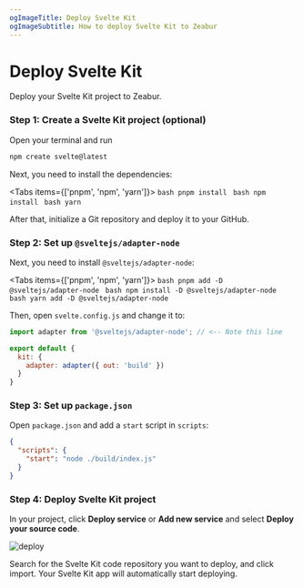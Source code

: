 ```yaml
---
ogImageTitle: Deploy Svelte Kit
ogImageSubtitle: How to deploy Svelte Kit to Zeabur
---
```



# Deploy Svelte Kit

Deploy your Svelte Kit project to Zeabur.

### Step 1: Create a Svelte Kit project (optional)

Open your terminal and run

```bash
npm create svelte@latest
```

Next, you need to install the dependencies:

<Tabs items={['pnpm', 'npm', 'yarn']}>
  <Tab>
    ```bash
    pnpm install
    ```
  </Tab>
  <Tab>
    ```bash
    npm install
    ```
  </Tab>
  <Tab>
    ```bash
    yarn
    ```
  </Tab>
</Tabs>

After that, initialize a Git repository and deploy it to your GitHub.

### Step 2: Set up `@sveltejs/adapter-node`

Next, you need to install `@sveltejs/adapter-node`:

<Tabs items={['pnpm', 'npm', 'yarn']}>
  <Tab>
    ```bash
    pnpm add -D @sveltejs/adapter-node
    ```
  </Tab>
  <Tab>
    ```bash
    npm install -D @sveltejs/adapter-node
    ```
  </Tab>
  <Tab>
    ```bash
    yarn add -D @sveltejs/adapter-node
    ```
  </Tab>
</Tabs>

Then, open `svelte.config.js` and change it to:

```js
import adapter from '@sveltejs/adapter-node'; // <-- Note this line

export default {
  kit: {
    adapter: adapter({ out: 'build' })
  }
}
```

### Step 3: Set up `package.json`

Open `package.json` and add a `start` script in `scripts`:

```json
{
  "scripts": {
    "start": "node ./build/index.js"
  }
}
```

### Step 4: Deploy Svelte Kit project

In your project, click **Deploy service** or **Add new service** and select **Deploy your source code**.

![deploy](/framework/deploy.png)

Search for the Svelte Kit code repository you want to deploy, and click import. Your Svelte Kit app will automatically start deploying.
